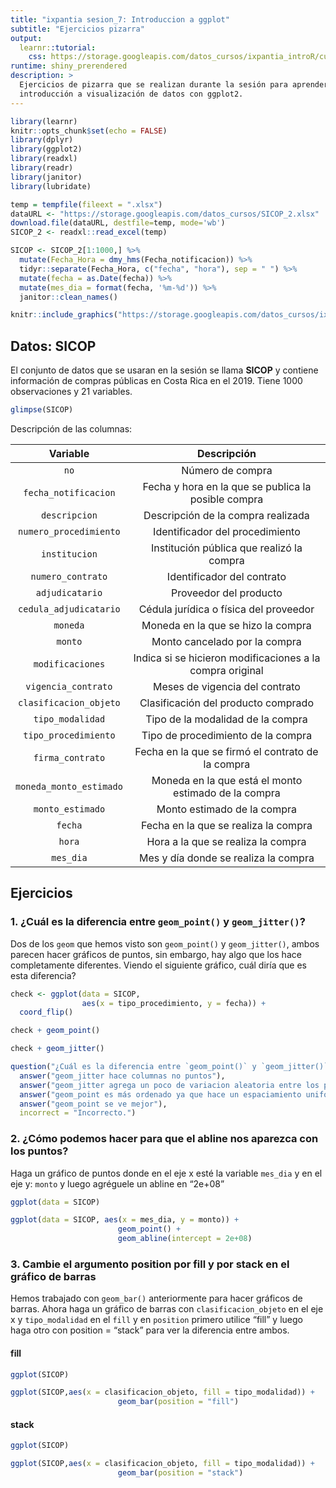 ```yaml
---
title: "ixpantia sesion_7: Introduccion a ggplot"
subtitle: "Ejercicios pizarra"
output: 
  learnr::tutorial:
    css: https://storage.googleapis.com/datos_cursos/ixpantia_introR/custom_css.css
runtime: shiny_prerendered
description: >
  Ejercicios de pizarra que se realizan durante la sesión para aprender sobre
  introducción a visualización de datos con ggplot2.
---
```


<style>
@import url('https://fonts.googleapis.com/css2?family=Roboto+Mono&family=Roboto+Slab&family=Source+Sans+Pro:wght@300;400&display=swap');

@import url('https://fonts.googleapis.com/css2?family=Lato&display=swap');
</style> 

```r
library(learnr)
knitr::opts_chunk$set(echo = FALSE)
library(dplyr)
library(ggplot2)
library(readxl)
library(readr)
library(janitor)
library(lubridate)

temp = tempfile(fileext = ".xlsx")
dataURL <- "https://storage.googleapis.com/datos_cursos/SICOP_2.xlsx"
download.file(dataURL, destfile=temp, mode='wb')
SICOP_2 <- readxl::read_excel(temp)

SICOP <- SICOP_2[1:1000,] %>% 
  mutate(Fecha_Hora = dmy_hms(Fecha_notificacion)) %>% 
  tidyr::separate(Fecha_Hora, c("fecha", "hora"), sep = " ") %>% 
  mutate(fecha = as.Date(fecha)) %>% 
  mutate(mes_dia = format(fecha, '%m-%d')) %>% 
  janitor::clean_names() 

```

```r
knitr::include_graphics("https://storage.googleapis.com/datos_cursos/ixpantia_introR/ixpantia_logo.png")    
```

## Datos: **SICOP**

El conjunto de datos que se usaran en la sesión se llama **SICOP** y contiene información de compras públicas en Costa Rica en el 2019. Tiene 1000 observaciones y 21 variables.
```r
glimpse(SICOP)
```

Descripción de las columnas:

| Variable   | Descripción           |
|:----------:|:---------------------:|
| `no`         | Número de compra |
| `fecha_notificacion`  | Fecha y hora en la que se publica la posible compra |
| `descripcion`  | Descripción de la compra realizada |
| `numero_procedimiento`  | Identificador del procedimiento |
| `institucion` | Institución pública que realizó la compra |
| `numero_contrato` | Identificador del contrato |
| `adjudicatario` | Proveedor del producto |
| `cedula_adjudicatario` | Cédula jurídica o física del proveedor |
| `moneda` | Moneda en la que se hizo la compra |
| `monto` | Monto cancelado por la compra |
| `modificaciones` | Indica si se hicieron modificaciones a la compra original |
| `vigencia_contrato` | Meses de vigencia del contrato |
| `clasificacion_objeto` | Clasificación del producto comprado |
| `tipo_modalidad` | Tipo de la modalidad de la compra |
| `tipo_procedimiento` | Tipo de procedimiento de la compra |
| `firma_contrato` | Fecha en la que se firmó el contrato de la compra |
| `moneda_monto_estimado` | Moneda en la que está el monto estimado de la compra |
| `monto_estimado` | Monto estimado de la compra |
| `fecha` | Fecha en la que se realiza la compra |
| `hora` | Hora a la que se realiza la compra |
| `mes_dia` | Mes y día donde se realiza la compra |


## Ejercicios 

### 1. ¿Cuál es la diferencia entre `geom_point()` y `geom_jitter()`?

Dos de los `geom` que hemos visto son `geom_point()` y `geom_jitter()`, ambos parecen hacer gráficos de puntos, sin embargo, hay algo que los hace completamente diferentes. Viendo el siguiente gráfico, cuál diría que es esta diferencia?
```r
check <- ggplot(data = SICOP, 
                aes(x = tipo_procedimiento, y = fecha)) +
  coord_flip()

check + geom_point()

check + geom_jitter()
```

```r
question("¿Cuál es la diferencia entre `geom_point()` y `geom_jitter()`?",
  answer("geom_jitter hace columnas no puntos"),
  answer("geom_jitter agrega un poco de variacion aleatoria entre los puntos para evitar la sobreposicion", correct = TRUE),
  answer("geom_point es más ordenado ya que hace un espaciamiento uniforme entre los puntos"),
  answer("geom_point se ve mejor"),
  incorrect = "Incorrecto.")
```

### 2. ¿Cómo podemos hacer para que el abline nos aparezca con los puntos?

Haga un gráfico de puntos donde en el eje x esté la variable `mes_dia` y en el eje y: `monto` y luego agréguele un abline en "2e+08" 

```r
ggplot(data = SICOP)
```

```r
ggplot(data = SICOP, aes(x = mes_dia, y = monto)) +
                        geom_point() +
                        geom_abline(intercept = 2e+08)
```


### 3. Cambie el argumento position por fill y por stack en el gráfico de barras

Hemos trabajado con `geom_bar()` anteriormente para hacer gráficos de barras. Ahora haga un gráfico de barras con `clasificacion_objeto` en el eje x y `tipo_modalidad` en el `fill` y en `position` primero utilice "fill" y luego haga otro con position = "stack" para ver la diferencia entre ambos. 

#### fill
```r
ggplot(SICOP)

```

```r
ggplot(SICOP,aes(x = clasificacion_objeto, fill = tipo_modalidad)) +
                        geom_bar(position = "fill")
```


#### stack
```r
ggplot(SICOP)

```

```r
ggplot(SICOP,aes(x = clasificacion_objeto, fill = tipo_modalidad)) +
                        geom_bar(position = "stack")
```


